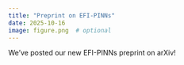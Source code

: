 ```yaml
---
title: "Preprint on EFI-PINNs"
date: 2025-10-16
image: figure.png  # optional
---
```


We’ve posted our new EFI-PINNs preprint on arXiv!